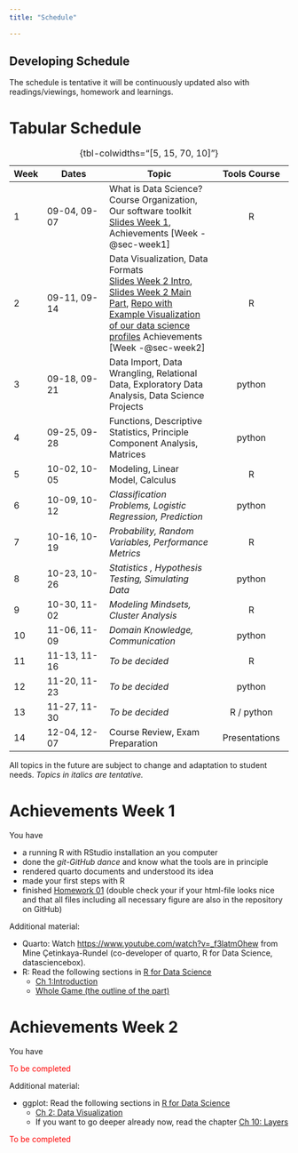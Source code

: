 ```yaml
---
title: "Schedule"

---
```


:::{.callout-important collapse=false appearance='default' icon=true}
## Developing Schedule
The schedule is tentative it will be continuously updated also with readings/viewings, homework and learnings.
:::

# Tabular Schedule  {.unnumbered  .unlisted}

Week | Dates        | Topic                  | Tools Course   | 
-----|--------------|------------------------|:--------------:|
1    | 09-04, 09-07 | What is Data Science? Course Organization, Our software toolkit <br> [Slides Week 1](https://docs.google.com/presentation/d/1NxFoVf7I0wccp5LDLR4wfwclvO61-pSRAscsr1Wzzok/edit?usp=sharing), Achievements [Week -@sec-week1] | R              |
2    | 09-11, 09-14 | Data Visualization, Data Formats  <br> [Slides Week 2 Intro](W02.qmd), [Slides Week 2 Main Part](https://docs.google.com/presentation/d/1NxFoVf7I0wccp5LDLR4wfwclvO61-pSRAscsr1Wzzok/edit?usp=sharing), [Repo with Example Visualization of our data science profiles](https://github.com/CU-F23-MDSSB-01-Concepts-Tools/hw1-janlorenz) Achievements [Week -@sec-week2] | R              |
3    | 09-18, 09-21 | Data Import, Data Wrangling, Relational Data, Exploratory Data Analysis, Data Science Projects | python         |
4    | 09-25, 09-28 | Functions, Descriptive Statistics, Principle Component Analysis, Matrices  | python         |
5    | 10-02, 10-05 | Modeling, Linear Model, Calculus  | R              |
6    | 10-09, 10-12 | *Classification Problems, Logistic Regression, Prediction*  | python         |
7    | 10-16, 10-19 | *Probability, Random Variables, Performance Metrics* | R              |
8    | 10-23, 10-26 | *Statistics , Hypothesis Testing, Simulating Data* | python         |
9    | 10-30, 11-02 | *Modeling Mindsets, Cluster Analysis*   | R              |
10   | 11-06, 11-09 | *Domain Knowledge, Communication*  | python         |
11   | 11-13, 11-16 | *To be decided*  | R              |
12   | 11-20, 11-23 | *To be decided*  | python         |
13   | 11-27, 11-30 | *To be decided*  | R / python     |
14   | 12-04, 12-07 | Course Review, Exam Preparation  | Presentations  |

: {tbl-colwidths="[5, 15, 70, 10]"}

:::{.callout-note collapse=false appearance='default' icon=true}
All topics in the future are subject to change and adaptation to student needs. *Topics in italics are tentative.*
:::

# Achievements Week 1 {#sec-week1}

You have 

- a running R with RStudio installation an you computer
- done the *git-GitHub dance* and know what the tools are in principle
- rendered quarto documents and understood its idea
- made your first steps with R
- finished [Homework 01](hw-01.qmd) (double check your if your html-file looks nice and that all files including all necessary figure are also in the repository on GitHub)

Additional material: 

- Quarto: Watch <https://www.youtube.com/watch?v=_f3latmOhew> from Mine Çetinkaya-Rundel (co-developer of quarto, R for Data Science, datasciencebox). 
- R: Read the following sections in [R for Data Science](http://r4ds.hadley.nz) 
    - [Ch 1:Introduction](https://r4ds.hadley.nz/intro)
    - [Whole Game (the outline of the part)](https://r4ds.hadley.nz/whole-game)
    
# Achievements Week 2 {#sec-week2}

You have 

[To be completed]{style='color:red;'}

Additional material: 

- ggplot: Read the following sections in [R for Data Science](http://r4ds.hadley.nz) 
    - [Ch 2: Data Visualization](https://r4ds.hadley.nz/data-visualize)
    - If you want to go deeper already now, read the chapter [Ch 10: Layers](https://r4ds.hadley.nz/layers)
    
[To be completed]{style='color:red;'}